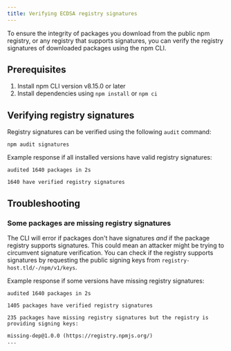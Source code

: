 ```yaml
---
title: Verifying ECDSA registry signatures
---
```


To ensure the integrity of packages you download from the public npm registry, or any registry that supports signatures, you can verify the registry signatures of downloaded packages using the npm CLI.

## Prerequisites

1. Install npm CLI version v8.15.0 or later
2. Install dependencies using `npm install` or `npm ci`

## Verifying registry signatures

Registry signatures can be verified using the following `audit` command:

   ```
   npm audit signatures
   ```

Example response if all installed versions have valid registry signatures:

  ```
  audited 1640 packages in 2s

  1640 have verified registry signatures
  ```

## Troubleshooting

### Some packages are missing registry signatures

The CLI will error if packages don't have signatures *and* if the package registry supports signatures. This could mean an attacker might be trying to circumvent signature verification.
You can check if the registry supports signatures by requesting the public signing keys from `registry-host.tld/-/npm/v1/keys`.

Example response if some versions have missing registry signatures:

   ```
   audited 1640 packages in 2s

   1405 packages have verified registry signatures

   235 packages have missing registry signatures but the registry is providing signing keys:

   missing-dep@1.0.0 (https://registry.npmjs.org/)
   ...
   ```
